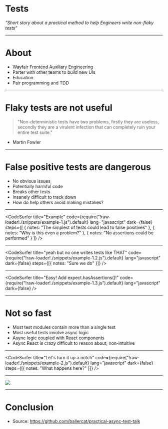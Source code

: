 

# Tests

_"Short story about a practical method to help Engineers write non-flaky tests"_

---

# About

- Wayfair Frontend Auxiliary Engineering
- Parter with other teams to build new UIs
- Education
- Pair programming and TDD

---

# Flaky tests are not useful

> "Non-deterministic tests have two problems, firstly they are useless, secondly they are a virulent infection that can completely ruin your entire test suite."

- Martin Fowler

---

# False positive tests are dangerous

- No obvious issues
- Potentially harmful code
- Breaks other tests
- Insanely difficult to track down
- How do help others avoid making mistakes?

---

<CodeSurfer
  title="Example"
  code={require("!raw-loader!./snippets/example-1.js").default}
  lang="javascript"
  dark={false}
  steps={[
    { notes: "The simplest of tests could lead to false positives" },
    { notes: "Why is this even a problem?" },
    { notes: "No assertions could be performed" }
  ]}
/>

---

<CodeSurfer
  title="yeah but no one writes tests like THAT"
  code={require("!raw-loader!./snippets/example-1.2.js").default}
  lang="javascript"
  dark={false}
  steps={[{ notes: "Sure we do" }]}
/>

---

<CodeSurfer
  title="Easy! Add expect.hasAssertions()!"
  code={require("!raw-loader!./snippets/example-1.3.js").default}
  lang="javascript"
  dark={false}
/>

---

# Not so fast

- Most test modules contain more than a single test
- Most useful tests involve async logic
- Async logic coupled with React components
- Async React is crazy difficult to reason about, non-intuitive

---

<CodeSurfer
  title="Let's turn it up a notch"
  code={require("!raw-loader!./snippets/example-2.js").default}
  lang="javascript"
  dark={false}
  steps={[{ notes: "What happens here?" }]}
/>

---

![](./resources/nah.png)

---

# Conclusion

- Source: https://github.com/ballercat/practical-async-test-talk
